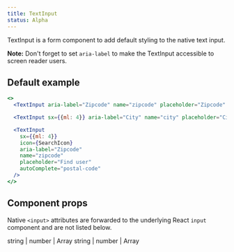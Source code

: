 ```yaml
---
title: TextInput
status: Alpha
---
```



TextInput is a form component to add default styling to the native text input.

**Note:** Don't forget to set `aria-label` to make the TextInput accessible to screen reader users.

## Default example

```jsx live
<>
  <TextInput aria-label="Zipcode" name="zipcode" placeholder="Zipcode" autoComplete="postal-code" />

  <TextInput sx={{ml: 4}} aria-label="City" name="city" placeholder="City" contrast />

  <TextInput
    sx={{ml: 4}}
    icon={SearchIcon}
    aria-label="Zipcode"
    name="zipcode"
    placeholder="Find user"
    autoComplete="postal-code"
  />
</>
```

## Component props

Native `<input>` attributes are forwarded to the underlying React `input` component and are not listed below.

<PropsTable>
  <PropsTable.Row name="aria-label" type="string" description="Required. Allows input to be accessible." />
  <PropsTable.Row name="block" type="boolean" description="Adds `display: block` to element" />
  <PropsTable.Row name="contrast" type="boolean" description="Changes background color to a higher contrast color" />
  <PropsTable.Row
    name="variant"
    type="string"
    description="Can be either `small` or `large`. Creates a smaller or larger input than the default."
  />
  <PropsTable.Row name="width" type="string | number" description="Set the width of the input" />
  <PropsTable.Row name="maxWidth" description="Set the maximum width of the input">
    <PropsTable.Row.Type>
      string | number | <Link href="https://styled-system.com/guides/array-props">Array</Link>
    </PropsTable.Row.Type>
  </PropsTable.Row>
  <PropsTable.Row name="minWidth" description="Set the minimum width of the input">
    <PropsTable.Row.Type>
      string | number | <Link href="https://styled-system.com/guides/array-props">Array</Link>
    </PropsTable.Row.Type>
  </PropsTable.Row>
  <PropsTable.Row
    name="icon"
    type="ReactNode"
    description="An Octicon react component. To be used inside of input. Positioned on the left edge."
  />
  <PropsTable.SxRow />
</PropsTable>
